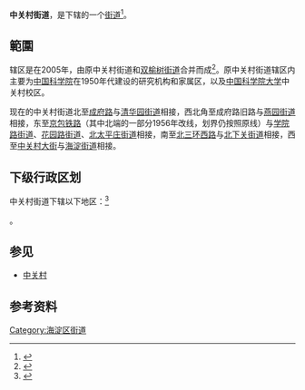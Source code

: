 {{中国乡级行政区
|景观照片文件名 = Zhongguancun Subdistrict from The Gate (20201213125541).jpg
|景观照片描述 = 中国科学院黄庄小区
|汉语拼音 = 
|其他语言 = 
|其他语言名称 = 
|旧称 = 
|地名出处 = 见[[中关村#得名|中关村#得名]]
|位置图文件名 = 
|位置图描述 = 
|自定义图片= 
|建置时间 = 
|政府驻地 = 
|毗邻 = 
|总面积 = 
|总人口 = 
|总人口年份 = 
|常住人口 = 130672人<ref>{{cite web|url=http://zyk.bjhd.gov.cn/jbdt/auto4514_51808/auto4514_54025/auto4514/auto4514_54045/auto4514/202106/P020210607318472808814.pdf|title=北京市海淀区第七次全国人口普查公报|publisher=北京市海淀区统计局|date=2021-06-07|accessdate=2021-06-18|archive-date=2021-10-24|archive-url=https://web.archive.org/web/20211024041538/http://zyk.bjhd.gov.cn/jbdt/auto4514_51808/auto4514_54025/auto4514/auto4514_54045/auto4514/202106/P020210607318472808814.pdf}}</ref>
|常住人口年份 = 2020
|人口密度 = 
|GDP = 
|GDP年份 = 
|邮政编码 = 
|电话区号 = 10
|官方网站 = 
|网站名称 = 
|11/01/08/011/000}}

'''中关村街道'''，是{{PRC admin/fullname|11/01/08/011/000|3}}下辖的一个[[街道_(行政区划)|街道]]<ref>{{PRC admin/ref sgc|{{PRC admin/parent|11/01/08/011/000}}}}</ref>。

== 範圍 ==
辖区是在2005年，由原中关村街道和[[双榆树街道|双榆树街道]]合并而成<ref>{{cite news|url=http://news.xinhuanet.com/politics/2005-11/17/content_3795055.htm|title=北京海淀行政区划调整 双榆树中关村街道合并|date=2005-11-17|accessdate=2012-09-22|archive-date=2016-08-26|archive-url=https://web.archive.org/web/20160826122638/http://news.xinhuanet.com/politics/2005-11/17/content_3795055.htm|dead-url=no}}</ref>。原中关村街道辖区内主要为[[中国科学院|中国科学院]]在1950年代建设的研究机构和家属区，以及[[中国科学院大学|中国科学院大学]]中关村校区。

现在的中关村街道北至[[成府路|成府路]]与[[清华园街道|清华园街道]]相接，西北角至成府路旧路与[[燕园街道|燕园街道]]相接，东至[[京包铁路|京包铁路]]（其中北端的一部分1956年改线，划界仍按照原线）与[[学院路街道_(北京市)|学院路街道]]、[[花园路街道_(北京市)|花园路街道]]、[[北太平庄街道|北太平庄街道]]相接，南至[[北三环西路_(北京)|北三环西路]]与[[北下关街道|北下关街道]]相接，西至[[中关村大街|中关村大街]]与[[海淀街道|海淀街道]]相接。

== 下级行政区划 ==

中关村街道下辖以下地区：<ref>{{PRC admin/ref sgc|11/01/08/011/000}}</ref>

{{PRC admin/children|11/01/08/011/000}}。

== 参见 ==
*[[中关村|中关村]]

== 参考资料 ==

{{Reflist|2}}

{{北京市海淀区行政区划}}
{{北京行政区划小作品}}

[[Category:海淀区街道|Category:海淀区街道]]